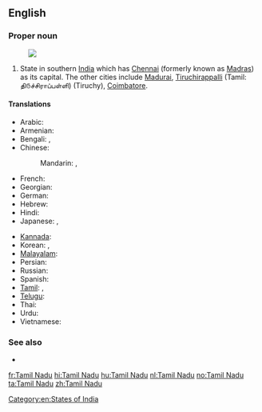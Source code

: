 ==English==
{{wikipedia}}

===Proper noun===
{{en-proper noun|sg=[[Tamil]] Nadu}}
[[Image:Tamil Nadu in India (disputed hatched).svg|thumb|]]
# State in southern [[India]] which has [[Chennai]] (formerly known as [[Madras]]) as its capital. The other cities include [[Madurai]], [[Tiruchirappalli]] (Tamil: தி௫ச்சிராப்பள்ளி) (Tiruchy), [[Coimbatore]].

====Translations====
{{trans-top|state in southern India}}
* Arabic: {{t|ar|تاميل نادو|m|tr=tamiil naduu}}
* Armenian: {{t-|hy|Թամիլնադ|tr=T’amilnad}}
* Bengali: {{t|bn|তামিলনাড়ু|sc=Beng}}, {{t|bn|তামিল নাড়ু|sc=Beng}}
* Chinese:
*: Mandarin: {{t|cmn|泰米爾納德邦|sc=Hani}},  {{t|cmn|泰米尔纳德邦|tr=Tàimǐ'ěr-Nàdé-bāng|sc=Hani}}
* French: {{t-|fr|Tamil Nadu|m}}
* Georgian: {{t|ka|ტამილნადუ|sc=Geor|xs=Georgian}}
* German: {{t-|de|Tamil Nadu|n}}
* Hebrew: {{t|he|טאמיל נאדו}}
* Hindi: {{t|hi|तमिल नाडु|tr=tamil nāḍu|xs=Hindi}}
* Japanese: {{t|ja|タミル・ナードゥ州|tr=Tamiru-Nādu-shū}},  {{t|ja|タミル・ナードゥ|tr=Tamiru-Nādu}}
{{trans-mid}}
* [[Kannada]]: {{t|kn|ತಮಿಳ್ ನಾಡು|sc=Knda|xs=Kannada}}
* Korean: {{t|ko|타밀나두 주|tr=Tamilnadu ju|sc=Hang}},  {{t|ko|타밀나두|tr=Tamilnadu|sc=Hang}}
* [[Malayalam]]: {{t|ml|തമിഴ് നാഡു|sc=Mlym|xs=Malayalam}}
* Persian: {{t|fa|تامیل نادو|xs=Persian}}
* Russian: {{t|ru|Тамил Наду|m|tr=Tamíl Nádu}}
* Spanish: {{t-|es|Tamil Nadu|m}}
* [[Tamil]]: {{t+|ta|தமிழ்நாடு|tr=tamilnādu|xs=Tamil}},  {{t-|ta|தமிழ் நாடு|tr=tamil nādu|xs=Tamil}}
* [[Telugu]]: {{t|te|తమిళనాడు}}
* Thai: {{t|th|รัฐทมิฬนาฑู|tr=rát tá-min-naa-too}}
* Urdu: {{t|ur|تامل ناڈو|tr=tamil nāḍu|xs=Urdu}}
* Vietnamese: {{t-|vi|Tamil Nadu|xs=Vietnamese}}
{{trans-bottom}}

===See also===
* {{list|en|states of India}}

[[Category:en:States of India]]

[[fr:Tamil Nadu]]
[[hi:Tamil Nadu]]
[[hu:Tamil Nadu]]
[[nl:Tamil Nadu]]
[[no:Tamil Nadu]]
[[ta:Tamil Nadu]]
[[zh:Tamil Nadu]]